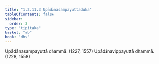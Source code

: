 ```yaml
---
title: "1.2.11.3 Upādānasampayuttaduka"
tableOfContents: false
sidebar:
  order: 3
type: "tipitaka"
basket: "ab"
book: "dhs"
---
```



<DynamicBreadcrumb />

<Division number="93" book="dhs" bookNo="29" page="12">

<Paragraph number="219" book="dhs">
Upādānasampayuttā dhammā. (<Emphasis>1227, 1557</Emphasis>)
</Paragraph>

<Paragraph number="220" book="dhs">
Upādānavippayuttā dhammā. (<Emphasis>1228, 1558</Emphasis>)
</Paragraph>
</Division>